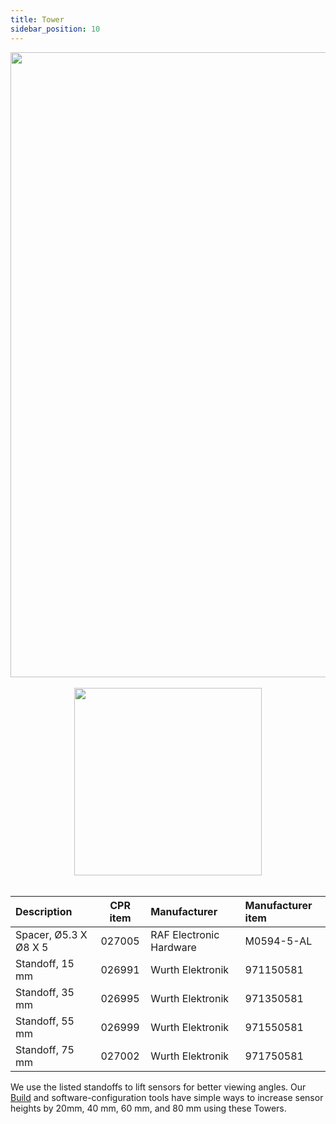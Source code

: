 ```yaml
---
title: Tower
sidebar_position: 10
---
```


<center>
  <img
    src="/img/accessories_images/tower_1.jpg"
    width="1000"
  />
</center>

<br />

<center>
  <img
    src="/img/accessories_images/tower_2.png"
    width="300"
  />
</center>

<br />

| Description           | CPR item | Manufacturer            | Manufacturer item |
| :-------------------- | :------: | :---------------------- | :---------------- |
| Spacer, Ø5.3 X Ø8 X 5 |  027005  | RAF Electronic Hardware | M0594-5-AL        |
| Standoff, 15 mm       |  026991  | Wurth Elektronik        | 971150581         |
| Standoff, 35 mm       |  026995  | Wurth Elektronik        | 971350581         |
| Standoff, 55 mm       |  026999  | Wurth Elektronik        | 971550581         |
| Standoff, 75 mm       |  027002  | Wurth Elektronik        | 971750581         |

We use the listed standoffs to lift sensors for better viewing angles.
Our [Build](https://build.clearpathrobotics.com/) and software-configuration tools have simple ways to increase sensor heights by 20mm, 40 mm, 60 mm, and 80 mm using these Towers.
